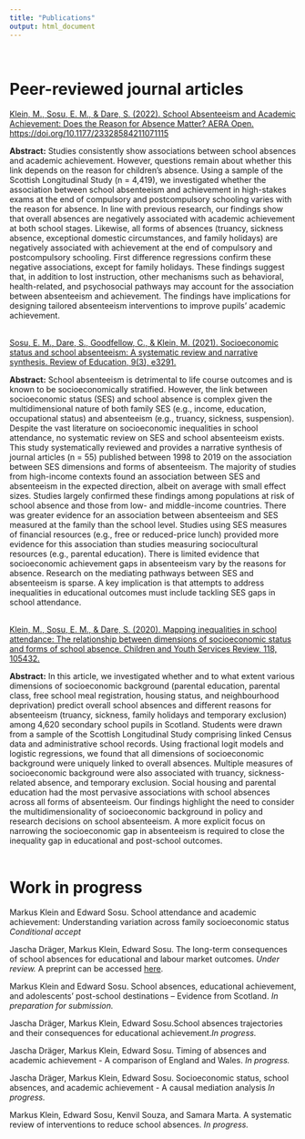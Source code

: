 ```yaml
---
title: "Publications"
output: html_document
---
```

<br> 

# Peer-reviewed journal articles

[Klein, M., Sosu, E. M., & Dare, S. (2022). School Absenteeism and Academic Achievement: Does the Reason for Absence Matter? AERA Open. https://doi.org/10.1177/23328584211071115](https://journals.sagepub.com/doi/full/10.1177/23328584211071115)  

**Abstract:** Studies consistently show associations between school absences and academic achievement. However, questions remain about whether this link depends on the reason for children’s absence. Using a sample of the Scottish Longitudinal Study (n = 4,419), we investigated whether the association between school absenteeism and achievement in high-stakes exams at the end of compulsory and postcompulsory schooling varies with the reason for absence. In line with previous research, our findings show that overall absences are negatively associated with academic achievement at both school stages. Likewise, all forms of absences (truancy, sickness absence, exceptional domestic circumstances, and family holidays) are negatively associated with achievement at the end of compulsory and postcompulsory schooling. First difference regressions confirm these negative associations, except for family holidays. These findings suggest that, in addition to lost instruction, other mechanisms such as behavioral, health-related, and psychosocial pathways may account for the association between absenteeism and achievement. The findings have implications for designing tailored absenteeism interventions to improve pupils’ academic achievement.<br> <br>   

[Sosu, E. M., Dare, S., Goodfellow, C., & Klein, M. (2021). Socioeconomic status and school absenteeism: A systematic review and narrative synthesis. Review of Education, 9(3), e3291.](https://bera-journals.onlinelibrary.wiley.com/doi/full/10.1002/rev3.3291)  

**Abstract:** School absenteeism is detrimental to life course outcomes and is known to be socioeconomically stratified.  However, the link between socioeconomic status (SES) and school absence is complex given the multidimensional nature of both family SES (e.g., income, education, occupational status) and absenteeism (e.g., truancy, sickness, suspension).  Despite the vast literature on socioeconomic inequalities in school attendance, no systematic review on SES and school absenteeism exists.  This study systematically reviewed and provides a narrative synthesis of journal articles (n = 55) published between 1998 to 2019 on the association between SES dimensions and forms of absenteeism.  The majority of studies from high-income contexts found an association between SES and absenteeism in the expected direction, albeit on average with small effect sizes.  Studies largely confirmed these findings among populations at risk of school absence and those from low- and middle-income countries.  There was greater evidence for an association between absenteeism and SES measured at the family than the school level.  Studies using SES measures of financial resources (e.g., free or reduced-price lunch) provided more evidence for this association than studies measuring sociocultural resources (e.g., parental education).  There is limited evidence that socioeconomic achievement gaps in absenteeism vary by the reasons for absence. Research on the mediating pathways between SES and absenteeism is sparse.  A key implication is that attempts to address inequalities in educational outcomes must include tackling SES gaps in school attendance.<br> <br>   


[Klein, M., Sosu, E. M., & Dare, S. (2020). Mapping inequalities in school attendance: The relationship between dimensions of socioeconomic status and forms of school absence. Children and Youth Services Review, 118, 105432.](https://www.sciencedirect.com/science/article/pii/S0190740920303698)

**Abstract:** In this article, we investigated whether and to what extent various dimensions of socioeconomic background (parental education, parental class, free school meal registration, housing status, and neighbourhood deprivation) predict overall school absences and different reasons for absenteeism (truancy, sickness, family holidays and temporary exclusion) among 4,620 secondary school pupils in Scotland. Students were drawn from a sample of the Scottish Longitudinal Study comprising linked Census data and administrative school records. Using fractional logit models and logistic regressions, we found that all dimensions of socioeconomic background were uniquely linked to overall absences. Multiple measures of socioeconomic background were also associated with truancy, sickness-related absence, and temporary exclusion. Social housing and parental education had the most pervasive associations with school absences across all forms of absenteeism. Our findings highlight the need to consider the multidimensionality of socioeconomic background in policy and research decisions on school absenteeism. A more explicit focus on narrowing the socioeconomic gap in absenteeism is required to close the inequality gap in educational and post-school outcomes.<br> <br>


# Work in progress


Markus Klein and Edward Sosu. School attendance and academic achievement: Understanding variation across family socioeconomic status *Conditional accept*

Jascha Dräger, Markus Klein, Edward Sosu. The long-term consequences of school absences for educational and labour market outcomes. *Under review.* A preprint can be accessed [here](https://edarxiv.org/7z2bx/).

Markus Klein and Edward Sosu. School absences, educational achievement, and adolescents’ post-school destinations – Evidence from Scotland. *In preparation for submission.*

Jascha Dräger, Markus Klein, Edward Sosu.School absences trajectories and their consequences for educational achievement.*In progress.*

Jascha Dräger, Markus Klein, Edward Sosu. Timing of absences and academic achievement - A comparison of England and Wales. *In progress.*

Jascha Dräger, Markus Klein, Edward Sosu. Socioeconomic status, school absences, and academic achievement - A causal mediation analysis *In progress.*

Markus Klein, Edward Sosu, Kenvil Souza, and Samara Marta. A systematic review of interventions to reduce school absences. *In progress.*










